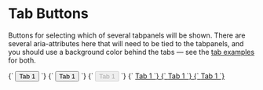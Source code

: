 
<Meta title="Atoms/Button/Tab" />

# Tab Buttons

Buttons for selecting which of several tabpanels will be shown. There are several aria-attributes here that will need to be tied to the tabpanels, and you should use a background color behind the tabs — see the [tab examples](/docs/ui-navigation-tabs--tabs) for both.

<Canvas>
  <Story name="Tab">
    {`
      <button class="a-button a-button--tab u-h6" type="button" role="tab" aria-selected="false" aria-controls="tab-panel-1" id="tab-1" tabindex="-1">
        Tab 1
      </button>
    `}
  </Story>
  <Story name="Tab [aria-selected]">
    {`
      <button class="a-button a-button--tab u-h6" type="button" role="tab" aria-selected="true" aria-controls="tab-panel-1" id="tab-1" tabindex="-1">
        Tab 1
      </button>
    `}
  </Story>
  <Story name="Tab [disabled]">
    {`
      <button class="a-button a-button--tab u-h6" type="button" role="tab" aria-selected="false" disabled aria-controls="tab-panel-1" id="tab-1" tabindex="-1">
        Tab 1
      </button>
    `}
  </Story>
</Canvas>

<Canvas>
  <Story name="Tab anchor">
    {`
      <a href="/" class="a-button a-button--tab u-h6" role="tab" aria-selected="false" aria-controls="tab-panel-1" id="tab-1" tabindex="-1">
        Tab 1
      </button>
    `}
  </Story>
  <Story name="Tab anchor [aria-selected]">
    {`
      <a href="/" class="a-button a-button--tab u-h6" role="tab" aria-selected="true" aria-controls="tab-panel-1" id="tab-1" tabindex="-1">
        Tab 1
      </button>
    `}
  </Story>
  <Story name="Tab anchor [disabled]">
    {`
      <a href="/" class="a-button a-button--tab u-h6" role="tab" aria-selected="false" aria-disabled="true" aria-controls="tab-panel-1" id="tab-1" tabindex="-1">
        Tab 1
      </button>
    `}
  </Story>
</Canvas>
